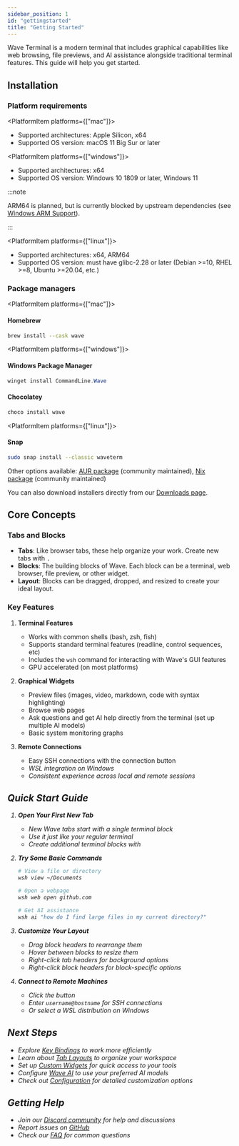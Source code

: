 ```yaml
---
sidebar_position: 1
id: "gettingstarted"
title: "Getting Started"
---
```



Wave Terminal is a modern terminal that includes graphical capabilities like web browsing, file previews, and AI assistance alongside traditional terminal features. This guide will help you get started.

## Installation

<PlatformProvider>
  <PlatformSelectorButton />

### Platform requirements

<PlatformItem platforms={["mac"]}>

- Supported architectures: Apple Silicon, x64
- Supported OS version: macOS 11 Big Sur or later

</PlatformItem>

<PlatformItem platforms={["windows"]}>

- Supported architectures: x64
- Supported OS version: Windows 10 1809 or later, Windows 11

:::note

ARM64 is planned, but is currently blocked by upstream dependencies (see [Windows ARM Support](https://github.com/wavetermdev/waveterm/issues/928)).

:::

</PlatformItem>

<PlatformItem platforms={["linux"]}>

- Supported architectures: x64, ARM64
- Supported OS version: must have glibc-2.28 or later (Debian >=10, RHEL >=8, Ubuntu >=20.04, etc.)

</PlatformItem>

### Package managers

<PlatformItem platforms={["mac"]}>

#### Homebrew

```bash
brew install --cask wave
```

</PlatformItem>

<PlatformItem platforms={["windows"]}>

#### Windows Package Manager

```powershell
winget install CommandLine.Wave
```

#### Chocolatey

```powershell
choco install wave
```

</PlatformItem>

<PlatformItem platforms={["linux"]}>

#### Snap

```bash
sudo snap install --classic waveterm
```

Other options available: [AUR package](https://aur.archlinux.org/packages/waveterm) (community maintained), [Nix package](https://search.nixos.org/packages?channel=unstable&show=waveterm) (community maintained)

</PlatformItem>

You can also download installers directly from our [Downloads page](https://www.waveterm.dev/download).

## Core Concepts

### Tabs and Blocks

- **Tabs**: Like browser tabs, these help organize your work. Create new tabs with <Kbd k="Cmd:t"/>.
- **Blocks**: The building blocks of Wave. Each block can be a terminal, web browser, file preview, or other widget.
- **Layout**: Blocks can be dragged, dropped, and resized to create your ideal layout.

### Key Features

1. **Terminal Features**

   - Works with common shells (bash, zsh, fish)
   - Supports standard terminal features (readline, control sequences, etc)
   - Includes the `wsh` command for interacting with Wave's GUI features
   - GPU accelerated (on most platforms)

2. **Graphical Widgets**

   - Preview files (images, video, markdown, code with syntax highlighting)
   - Browse web pages
   - Ask questions and get AI help directly from the terminal (set up multiple AI models)
   - Basic system monitoring graphs

3. **Remote Connections**
   - Easy SSH connections with the connection button <i className="fa-sharp fa-laptop"/>
   - WSL integration on Windows
   - Consistent experience across local and remote sessions

## Quick Start Guide

1. **Open Your First New Tab**

   - New Wave tabs start with a single terminal block
   - Use it just like your regular terminal
   - Create additional terminal blocks with <Kbd k="Cmd:n"/>

2. **Try Some Basic Commands**

   ```bash
   # View a file or directory
   wsh view ~/Documents

   # Open a webpage
   wsh web open github.com

   # Get AI assistance
   wsh ai "how do I find large files in my current directory?"
   ```

3. **Customize Your Layout**

   - Drag block headers to rearrange them
   - Hover between blocks to resize them
   - Right-click tab headers for background options
   - Right-click block headers for block-specific options

4. **Connect to Remote Machines**
   - Click the <i className="fa-sharp fa-laptop"/> button
   - Enter `username@hostname` for SSH connections
   - Or select a WSL distribution on Windows

## Next Steps

- Explore [Key Bindings](./keybindings) to work more efficiently
- Learn about [Tab Layouts](./layout) to organize your workspace
- Set up [Custom Widgets](./customwidgets) for quick access to your tools
- Configure [Wave AI](./waveai) to use your preferred AI models
- Check out [Configuration](./config) for detailed customization options

## Getting Help

- Join our [Discord community](https://discord.gg/XfvZ334gwU) for help and discussions
- Report issues on [GitHub](https://github.com/wavetermdev/waveterm/issues)
- Check our [FAQ](./faq) for common questions

</PlatformProvider>
